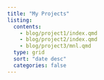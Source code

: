 ```yaml
---
title: "My Projects"
listing:
  contents:
    - blog/project1/index.qmd
    - blog/project2/index.qmd
    - blog/project3/mnl.qmd
  type: grid
  sort: "date desc"
  categories: false
---
```



